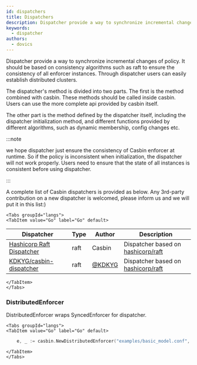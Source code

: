 ```yaml
---
id: dispatchers
title: Dispatchers
description: Dispatcher provide a way to synchronize incremental changes of policy
keywords:
  - dispatcher
authors:
  - dovics
---
```




Dispatcher provide a way to synchronize incremental changes of policy. It should be based on consistency algorithms such as raft to ensure the consistency of all enforcer instances. Through dispatcher users can easily establish distributed clusters.

The dispatcher's method is divided into two parts. The first is the method combined with casbin. These methods should be called inside casbin. Users can use the more complete api provided by casbin itself.

The other part is the method defined by the dispatcher itself, including the dispatcher initialization method, and different functions provided by different algorithms, such as dynamic membership, config changes etc.

:::note

we hope dispatcher just ensure the consistency of Casbin enforcer at runtime. So if the policy is inconsistent when initialization, the dispatcher will not work properly. Users need to ensure that the state of all instances is consistent before using dispatcher.

:::

A complete list of Casbin dispatchers is provided as below. Any 3rd-party contribution on a new dispatcher is welcomed, please inform us and we will put it in this list:)

```mdx-code-block
<Tabs groupId="langs">
<TabItem value="Go" label="Go" default>
```

| Dispatcher                                                              | Type | Author                             | Description                                                             |
| ----------------------------------------------------------------------- | ---- | ---------------------------------- | ----------------------------------------------------------------------- |
| [Hashicorp Raft Dispatcher](https://github.com/casbin/hraft-dispatcher) | raft | Casbin                             | Dispatcher based on [hashicorp/raft](https://github.com/hashicorp/raft) |
| [KDKYG/casbin-dispatcher](https://github.com/KDKYG/casbin-dispatcher)   | raft | [@KDKYG](https://github.com/KDKYG) | Dispatcher based on [hashicorp/raft](https://github.com/hashicorp/raft) |

```mdx-code-block
</TabItem>
</Tabs>
```

### DistributedEnforcer

DistributedEnforcer wraps SyncedEnforcer for dispatcher.

```mdx-code-block
<Tabs groupId="langs">
<TabItem value="Go" label="Go" default>
```

```go
    e, _ := casbin.NewDistributedEnforcer("examples/basic_model.conf", "examples/basic_policy.csv")
```

```mdx-code-block
</TabItem>
</Tabs>
```


